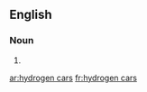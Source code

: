 ==English==

===Noun===
{{head|en|noun plural form|head=[[hydrogen]] [[car]]s}}

# {{plural of|hydrogen car|lang=en}}

[[ar:hydrogen cars]]
[[fr:hydrogen cars]]